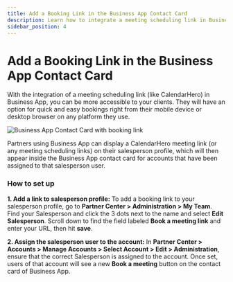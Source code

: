 ```yaml
---
title: Add a Booking Link in the Business App Contact Card
description: Learn how to integrate a meeting scheduling link in Business App to be more accessible to your clients.
sidebar_position: 4
---
```


# Add a Booking Link in the Business App Contact Card

With the integration of a meeting scheduling link (like CalendarHero) in Business App, you can be more accessible to your clients. They will have an option for quick and easy bookings right from their mobile device or desktop browser on any platform they use.

![Business App Contact Card with booking link](./img/crm/salespeople/booking-link-screenshot.png)

Partners using Business App can display a CalendarHero meeting link (or any meeting scheduling links) on their salesperson profile, which will then appear inside the Business App contact card for accounts that have been assigned to that salesperson user.

### How to set up

**1. Add a link to salesperson profile:** To add a booking link to your salesperson profile, go to **Partner Center > Administration > My Team**. Find your Salesperson and click the 3 dots next to the name and select **Edit Salesperson**. Scroll down to find the field labeled **Book a meeting link** and enter your URL, then hit **save**.

**2. Assign the salesperson user to the account:** In **Partner Center > Accounts > Manage Accounts > Select Account > Edit > Administration**, ensure that the correct Salesperson is assigned to the account. Once set, users of that account will see a new **Book a meeting** button on the contact card of Business App.